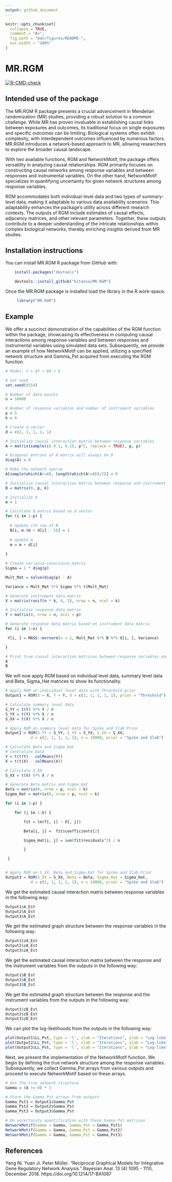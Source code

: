 ```yaml
---
output: github_document
---
```


<!-- README.md is generated from README.Rmd. Please edit that file -->

```r
knitr::opts_chunk$set(
  collapse = TRUE,
  comment = "#>",
  fig.path = "man/figures/README-",
  out.width = "100%"
)
```

# MR.RGM

<!-- badges: start -->
[![R-CMD-check](https://github.com/bitansa/MR.RGM/actions/workflows/R-CMD-check.yaml/badge.svg)](https://github.com/bitansa/MR.RGM/actions/workflows/R-CMD-check.yaml)
<!-- badges: end -->

## Intended use of the package

The MR.RGM R package presents a crucial advancement in Mendelian randomization (MR) studies, providing a robust solution to a common challenge. While MR has proven invaluable in establishing causal links between exposures and outcomes, its traditional focus on single exposures and specific outcomes can be limiting. Biological systems often exhibit complexity, with interdependent outcomes influenced by numerous factors. MR.RGM introduces a network-based approach to MR, allowing researchers to explore the broader causal landscape.

With two available functions, RGM and NetworkMotif, the package offers versatility in analyzing causal relationships. RGM primarily focuses on constructing causal networks among response variables and between responses and instrumental variables. On the other hand, NetworkMotif specializes in quantifying uncertainty for given network structures among response variables.

RGM accommodates both individual-level data and two types of summary-level data, making it adaptable to various data availability scenarios. This adaptability enhances the package's utility across different research contexts. The outputs of RGM include estimates of causal effects, adjacency matrices, and other relevant parameters. Together, these outputs contribute to a deeper understanding of the intricate relationships within complex biological networks, thereby enriching insights derived from MR studies.






## Installation instructions

You can install MR.RGM R package from GitHub with:

```r

    install.packages("devtools")

    devtools::install_github("bitansa/MR.RGM")

```  
     

Once the MR.RGM package is installed load the library in the R work-space.

```r

     library("MR.RGM")

```

## Example


We offer a succinct demonstration of the capabilities of the RGM function within the package, showcasing its effectiveness in computing causal interactions among response variables and between responses and instrumental variables using simulated data sets. Subsequently, we provide an example of how NetworkMotif can be applied, utilizing a specified network structure and Gamma_Pst acquired from executing the RGM function.


```r

# Model: Y = AY + BX + E

# Set seed
set.seed(9154)

# Number of data points
n = 10000

# Number of response variables and number of instrument variables
p = 5
k = 6

# Create d vector
d = c(2, 1, 1, 1, 1)

# Initialize causal interaction matrix between response variables
A = matrix(sample(c(-0.1, 0.1), p^2, replace = TRUE), p, p)

# Diagonal entries of A matrix will always be 0
diag(A) = 0

# Make the network sparse
A[sample(which(A!=0), length(which(A!=0))/2)] = 0

# Initialize causal interaction matrix between response and instrument variables
B = matrix(0, p, k)

# Initialize m
m = 1

# Calculate B matrix based on d vector
for (i in 1:p) {
 
  # Update ith row of B
  B[i, m:(m + d[i] - 1)] = 1
 
  # Update m
  m = m + d[i]
 
}

# Create variance-covariance matrix
Sigma = 1 * diag(p)

Mult_Mat = solve(diag(p) - A)

Variance = Mult_Mat %*% Sigma %*% t(Mult_Mat)

# Generate instrument data matrix
X = matrix(runif(n * k, 0, 5), nrow = n, ncol = k)

# Initialize response data matrix
Y = matrix(0, nrow = n, ncol = p)

# Generate response data matrix based on instrument data matrix
for (i in 1:n) {

 Y[i, ] = MASS::mvrnorm(n = 1, Mult_Mat %*% B %*% X[i, ], Variance)

}

# Print true causal interaction matrices between response variables and between response and instrument variables
A
B


```

We will now apply RGM based on individual level data, summary level data and Beta, Sigma_Hat matrices to show its functionality.

```r

# Apply RGM on individual level data with Threshold prior
Output1 = RGM(X = X, Y = Y, d = c(2, 1, 1, 1, 1), prior = "Threshold")

# Calculate summary level data
S_YY = t(Y) %*% Y / n
S_YX = t(Y) %*% X / n
S_XX = t(X) %*% X / n

# Apply RGM on summary level data for Spike and Slab Prior
Output2 = RGM(S_YY = S_YY, S_YX = S_YX, S_XX = S_XX,
           d = c(2, 1, 1, 1, 1), n = 10000, prior = "Spike and Slab")

# Calculate Beta and Sigma_Hat
# Centralize Data
Y = t(t(Y) - colMeans(Y))
X = t(t(X) - colMeans(X))

# Calculate S_XX
S_XX = t(X) %*% X / n

# Generate Beta matrix and Sigma_Hat
Beta = matrix(0, nrow = p, ncol = k)
Sigma_Hat = matrix(0, nrow = p, ncol = k)

for (i in 1:p) {

    for (j in 1:k) {

        fit = lm(Y[, i] ~ X[, j])

        Beta[i, j] =  fit$coefficients[2]

        Sigma_Hat[i, j] = sum(fit$residuals^2) / n

        }

 }


# Apply RGM on S_XX, Beta and Sigma_Hat for Spike and Slab Prior
Output3 = RGM(S_XX = S_XX, Beta = Beta, Sigma_Hat = Sigma_Hat,
           d = c(2, 1, 1, 1, 1), n = 10000, prior = "Spike and Slab")


```


We get the estimated causal interaction matrix between response variables in the following way:

```r

Output1$A_Est
Output2$A_Est
Output3$A_Est


```

We get the estimated graph structure between the response variables in the following way:

```r

Output1$zA_Est
Output2$zA_Est
Output3$zA_Est


```


We get the estimated causal interaction matrix between the response and the instrument variables from the outputs in the following way:

```r

Output1$B_Est
Output2$B_Est
Output3$B_Est


```

We get the estimated graph structure between the response and the instrument variables from the outputs in the following way:

```r

Output1$zB_Est
Output2$zB_Est
Output3$zB_Est


```

We can plot the log-likelihoods from the outputs in the following way:

```r

plot(Output1$LL_Pst, type = 'l', xlab = "Iterations", ylab = "Log-likelihood")
plot(Output2$LL_Pst, type = 'l', xlab = "Iterations", ylab = "Log-likelihood")
plot(Output3$LL_Pst, type = 'l', xlab = "Iterations", ylab = "Log-likelihood")


```


Next, we present the implementation of the NetworkMotif function. We begin by defining the true network structure among the response variables. Subsequently, we collect Gamma_Pst arrays from various outputs and proceed to execute NetworkMotif based on these arrays.

```r

# Get the true network structure
Gamma = (A != 0) * 1

# Store the Gamma_Pst arrays from outputs
Gamma_Pst1 = Output1$Gamma_Pst
Gamma_Pst2 = Output2$Gamma_Pst
Gamma_Pst3 = Output3$Gamma_Pst

# Do uncertainty quantification with these Gamma_Pst matrices
NetworkMotif(Gamma = Gamma, Gamma_Pst = Gamma_Pst1)
NetworkMotif(Gamma = Gamma, Gamma_Pst = Gamma_Pst2)
NetworkMotif(Gamma = Gamma, Gamma_Pst = Gamma_Pst3)


```

## References
Yang Ni. Yuan Ji. Peter Müller. "Reciprocal Graphical Models for Integrative Gene Regulatory Network Analysis." Bayesian Anal. 13 (4) 1095 - 1110, December 2018. https://doi.org/10.1214/17-BA1087
